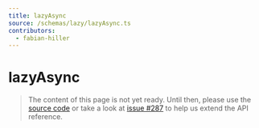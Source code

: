 ```yaml
---
title: lazyAsync
source: /schemas/lazy/lazyAsync.ts
contributors:
  - fabian-hiller
---
```


# lazyAsync

> The content of this page is not yet ready. Until then, please use the [source code](https://github.com/fabian-hiller/valibot/blob/main/library/src/schemas/lazy/lazyAsync.ts) or take a look at [issue #287](https://github.com/fabian-hiller/valibot/issues/287) to help us extend the API reference.
